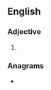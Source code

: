 ==English==

===Adjective===
{{head|en|adjective comparative form}}

# {{en-comparative of|guilty}}

===Anagrams===
* {{anagrams|en|a=egiilrtu|ligurite}}